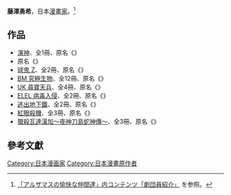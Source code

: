 {{更新|time=2020-09-14T16:51:16+00:00}}
{{japanese|japanese=藤澤 勇希|kana=ふじさわ ゆうき|romaji=Fujisawa Yūki}}
'''藤澤勇希'''{{bd|||}}，日本[[漫畫家|漫畫家]]。<ref name="zamas1">[http://www001.upp.so-net.ne.jp/aruzamasu16/yukainanakamatatikojin.html#fujisawa 「アルザマスの愉快な仲間達」内コンテンツ「劇団員紹介」] {{Wayback|url=http://www001.upp.so-net.ne.jp/aruzamasu16/yukainanakamatatikojin.html#fujisawa |date=20160304092914 }}を参照。</ref>

==作品==
* [[演神|演神]]、全1冊、原名《{{lang|ja|演神}}》
* 原名《{{lang|ja|将星ノ門}}》
* [[球鬼_Z|球鬼 Z]]、全2冊、原名《{{lang|ja|球鬼Z}}》
* [[BM_究極生物|BM 究極生物]]、全12冊、原名《{{lang|ja|BM ネクタール}}》
* [[UK_尋寶天兵|UK 尋寶天兵]]、全4冊、原名《{{lang|ja|UKキングダム}}》
* [[ELEL_病毒入侵|ELEL 病毒入侵]]、全2冊、原名《{{lang|ja|エレル}}》
* [[逃出地下鐵|逃出地下鐵]]、全2冊、原名《{{lang|ja|メトロ・サヴァイブ}}》
* [[紅眼殺機|紅眼殺機]]、全3冊、原名《{{lang|ja|レギオン}}》 
* [[獵殺瓦達漢加～夜神刀島蛇神傳～|獵殺瓦達漢加～夜神刀島蛇神傳～]]、全3冊、原名《{{lang|ja|ワルタハンガ～夜刀神島蛇神伝～}}》 

==參考文獻==
{{reflist|2}}

{{Japanese cartoonist-stub}}
{{DEFAULTSORT:Fujisawa Yuuki}}
[[Category:日本漫画家|Category:日本漫画家]]
[[Category:日本漫畫原作者|Category:日本漫畫原作者]]